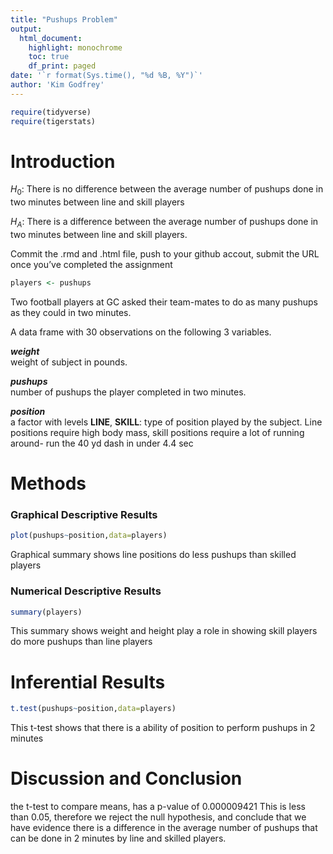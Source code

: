 ```yaml
---
title: "Pushups Problem"
output:
  html_document:
    highlight: monochrome
    toc: true
    df_print: paged
date: '`r format(Sys.time(), "%d %B, %Y")`'
author: 'Kim Godfrey'
---
```


```r

require(tidyverse)
require(tigerstats)

```

# Introduction 

<!--In this section you explain what you are trying to show.  Where did the data come from?  What is the research or other question you are trying to answer?

Fork the Rstudio project called pushups to your github account. Clone from your github account to your Rstudio.cloud CRN37591 workspace.  Using the dataset called pushups from the tigerstats package in R, answer the question posed by this null and alternate hypothesis in an html markdown document. -->

$H_0$: There is no difference between the average number of pushups done in two minutes between line and skill players

$H_A$: There is a difference between the  average number of pushups done in two minutes between line and skill players.

Commit the .rmd and .html file, push to your github accout, submit  the URL once you've completed the assignment

<!-- load the data set -->

```r
players <- pushups
```


Two football players at GC asked their team-mates to do as many pushups as they could in two minutes.


A data frame with 30 observations on the following 3 variables.

**_weight_**  
weight of subject in pounds.

**_pushups_**  
number of pushups the player completed in two minutes.

**_position_**  
a factor with levels **LINE**, **SKILL**: type of position played by the subject. Line positions require high body mass, skill positions require a lot of running around- run the 40 yd dash in under 4.4 sec 

# Methods

<!--Decide on your methods:  use "variable analysis" or other appropriate descriptors.  Make sure to choose at least one graphical method and at least one numerical method.  
  
Variable analysis: You have position (factor) and number of pushups done in two minutes (numerical). What type of graphical display, numerical display and inferential test is appropriate?  

position is categorical, pushups is numerical. so we use numerical ~ categorical graphical: boxplot
summar: data summary
inference summary:t-test to compare means

# Descriptive Results

<!--Divide this section into two sub-sections:  One for your descriptive  results and one for your inferential results.!-->



### Graphical Descriptive Results

<!--Graphical results here.  Make sure to show your code.  Provide appropriate labels for axes, giving units if possible, and provide a good title for the graph, too.  Use the graphical results to describe the patterns if any that exist in the data as focused toward the research question

Typically look at boxplots when considering numerical vs categorical data. Insert a boxplot here

The two variables of interest are pushups and position. Boxplot graphical displays are good ways to depict data.  --> 

```r
plot(pushups~position,data=players)
```

Graphical summary shows line positions do less pushups than skilled players



<!-- be sire to tell what the boxplot shows -->
 
### Numerical Descriptive Results

<!--Numerical results go here. Use the numerical results to describe the patterns if any that exist in the data as focused toward the research question -->

```r
summary(players)
```

This summary shows weight and height play a role in showing skill players do more pushups than line players

# Inferential Results

<!--State hypothesis clearly.  Make sure your discussion of the inferential test covers all the aspects that the test output produces, such as test statistic, p-value etc.  Make a decision about the null hypothesis, explain the assumptions on which the selected test/procedure was based, and why the chosen procedure satisfys the assumptions and is appropriate to answer the research question -->


```r
t.test(pushups~position,data=players)
```

This t-test shows that there is a ability of position to perform pushups in 2 minutes 

# Discussion and Conclusion

<!--Discussion and conclusion here.  If you found a relationship be sure to consider whether the relationship occurs because one of the variavbles causes the other, or whether they perhasps are related for some other reason. -->


the t-test to compare means, has a p-value of 0.000009421
This is less than 0.05, therefore we reject the null hypothesis, and conclude that we have evidence there is a difference in the average number of pushups that can be done in 2 minutes by line and skilled players.
